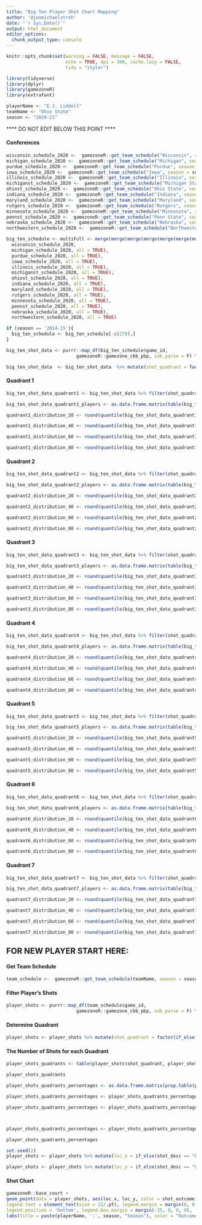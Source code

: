 ```yaml
---
title: "Big Ten Player Shot Chart Mapping"
author: '@jonmichaelstroh'
date: "`r Sys.Date()`"
output: html_document
editor_options: 
  chunk_output_type: console
---
```


```r
knitr::opts_chunk$set(warning = FALSE, message = FALSE, 
                      echo = TRUE, dpi = 300, cache.lazy = FALSE,
                      tidy = "styler")
```

```r
library(tidyverse)
library(dplyr)
library(gamezoneR)
library(extrafont)
```

```r
playerName <- "E.J. Liddell"
teamName <- "Ohio State"
season <- "2020-21"
```

**** DO NOT EDIT BELOW THIS POINT ****

#### Conferences

```r
wisconsin_schedule_2020 <-  gamezoneR::get_team_schedule("Wisconsin", season = season) 
michigan_schedule_2020 <-  gamezoneR::get_team_schedule("Michigan", season = season)
purdue_schedule_2020 <-  gamezoneR::get_team_schedule("Purdue", season = season)
iowa_schedule_2020 <-  gamezoneR::get_team_schedule("Iowa", season = season)
illinois_schedule_2020 <-  gamezoneR::get_team_schedule("Illinois", season = season)
michiganst_schedule_2020 <-  gamezoneR::get_team_schedule("Michigan State", season = season)
ohiost_schedule_2020 <-  gamezoneR::get_team_schedule("Ohio State", season = season)
indiana_schedule_2020 <-  gamezoneR::get_team_schedule("Indiana", season = season)
maryland_schedule_2020 <-  gamezoneR::get_team_schedule("Maryland", season = season)
rutgers_schedule_2020 <-  gamezoneR::get_team_schedule("Rutgers", season = season)
minnesota_schedule_2020 <-  gamezoneR::get_team_schedule("Minnesota", season = season)
pennst_schedule_2020 <-  gamezoneR::get_team_schedule("Penn State", season = season)
nebraska_schedule_2020 <-  gamezoneR::get_team_schedule("Nebraska", season = season)
northwestern_schedule_2020 <-  gamezoneR::get_team_schedule("Northwestern", season = season)

big_ten_schedule <- multiFull <- merge(merge(merge(merge(merge(merge(merge(merge(merge(merge(merge(merge(merge(
  wisconsin_schedule_2020,
  michigan_schedule_2020, all = TRUE),
  purdue_schedule_2020, all = TRUE),
  iowa_schedule_2020, all = TRUE),
  illinois_schedule_2020, all = TRUE),
  michiganst_schedule_2020, all = TRUE),
  ohiost_schedule_2020, all = TRUE),
  indiana_schedule_2020, all = TRUE),
  maryland_schedule_2020, all = TRUE),
  rutgers_schedule_2020, all = TRUE),
  minnesota_schedule_2020, all = TRUE),
  pennst_schedule_2020, all = TRUE),
  nebraska_schedule_2020, all = TRUE),
  northwestern_schedule_2020, all = TRUE)

if (season == '2014-15'){
  big_ten_schedule <- big_ten_schedule[-c(278),]
}
```

```r
big_ten_shot_data <- purrr::map_df(big_ten_schedule$game_id, 
                          gamezoneR::gamezone_cbb_pbp, sub_parse = F) %>% filter(!is.na(loc_x))
```

```r
big_ten_shot_data  <- big_ten_shot_data  %>% mutate(shot_quadrant = factor(if_else(loc_x >= 21 & loc_x <= 25 & ((loc_y - 5.25)^2 + (25 - loc_x)^2 <= 16), "Q1", if_else(loc_x > 25 & loc_x <= 29 & ((loc_y - 5.25)^2 + (loc_x - 25)^2 <= 16), "Q1", if_else(loc_x >= 19 & loc_x <= 31 & loc_y <= 19, "Q2", if_else(loc_x <= 12.5 & three_pt == TRUE, "Q5", if_else(loc_x > 12.5 & loc_x < 37.5 & three_pt == TRUE, "Q6", if_else(loc_x >= 37.5 & three_pt == TRUE, "Q7", if_else(loc_x <= 25, "Q3", if_else(loc_x > 25, "Q4", "NA"))))))))))
```

#### Quadrant 1

```r
big_ten_shot_data_quadrant1 <- big_ten_shot_data %>% filter(shot_quadrant == "Q1")

big_ten_shot_data_quadrant1_players <- as.data.frame.matrix(table(big_ten_shot_data_quadrant1$shooter, big_ten_shot_data_quadrant1$shot_outcome)) %>% filter(made + missed >= 15) %>% mutate(shooting_percent = (made/(made + missed)) * 100)
```

```r
quadrant1_distribution_20 <- round(quantile(big_ten_shot_data_quadrant1_players$shooting_percent, c(.2)), digits = 3)

quadrant1_distribution_40 <- round(quantile(big_ten_shot_data_quadrant1_players$shooting_percent, c(.4)), digits = 3)

quadrant1_distribution_60 <- round(quantile(big_ten_shot_data_quadrant1_players$shooting_percent, c(.6)), digits = 3)

quadrant1_distribution_80 <- round(quantile(big_ten_shot_data_quadrant1_players$shooting_percent, c(.8)), digits = 3)
```

#### Quadrant 2

```r
big_ten_shot_data_quadrant2 <- big_ten_shot_data %>% filter(shot_quadrant == "Q2")

big_ten_shot_data_quadrant2_players <- as.data.frame.matrix(table(big_ten_shot_data_quadrant2$shooter, big_ten_shot_data_quadrant2$shot_outcome)) %>% filter(made + missed >= 5) %>% mutate(shooting_percent = (made/(made + missed)) * 100)
```

```r
quadrant2_distribution_20 <- round(quantile(big_ten_shot_data_quadrant2_players$shooting_percent, c(.2)), digits = 3)

quadrant2_distribution_40 <- round(quantile(big_ten_shot_data_quadrant2_players$shooting_percent, c(.4)), digits = 3)

quadrant2_distribution_60 <- round(quantile(big_ten_shot_data_quadrant2_players$shooting_percent, c(.6)), digits = 3)

quadrant2_distribution_80 <- round(quantile(big_ten_shot_data_quadrant2_players$shooting_percent, c(.8)), digits = 3)
```

#### Quadrant 3

```r
big_ten_shot_data_quadrant3 <- big_ten_shot_data %>% filter(shot_quadrant == "Q3")

big_ten_shot_data_quadrant3_players <- as.data.frame.matrix(table(big_ten_shot_data_quadrant3$shooter, big_ten_shot_data_quadrant3$shot_outcome)) %>% filter(made + missed >= 5) %>% mutate(shooting_percent = (made/(made + missed)) * 100)
```

```r
quadrant3_distribution_20 <- round(quantile(big_ten_shot_data_quadrant3_players$shooting_percent, c(.2)), digits = 3)

quadrant3_distribution_40 <- round(quantile(big_ten_shot_data_quadrant3_players$shooting_percent, c(.4)), digits = 3)

quadrant3_distribution_60 <- round(quantile(big_ten_shot_data_quadrant3_players$shooting_percent, c(.6)), digits = 3)

quadrant3_distribution_80 <- round(quantile(big_ten_shot_data_quadrant3_players$shooting_percent, c(.8)), digits = 3)
```

#### Quadrant 4

```r
big_ten_shot_data_quadrant4 <- big_ten_shot_data %>% filter(shot_quadrant == "Q4")

big_ten_shot_data_quadrant4_players <- as.data.frame.matrix(table(big_ten_shot_data_quadrant4$shooter, big_ten_shot_data_quadrant4$shot_outcome)) %>% filter(made + missed >= 5) %>% mutate(shooting_percent = (made/(made + missed)) * 100)
```

```r
quadrant4_distribution_20 <- round(quantile(big_ten_shot_data_quadrant4_players$shooting_percent, c(.2)), digits = 3)

quadrant4_distribution_40 <- round(quantile(big_ten_shot_data_quadrant4_players$shooting_percent, c(.4)), digits = 3)

quadrant4_distribution_60 <- round(quantile(big_ten_shot_data_quadrant4_players$shooting_percent, c(.6)), digits = 3)

quadrant4_distribution_80 <- round(quantile(big_ten_shot_data_quadrant4_players$shooting_percent, c(.8)), digits = 3)
```

#### Quadrant 5

```r
big_ten_shot_data_quadrant5 <- big_ten_shot_data %>% filter(shot_quadrant == "Q5")

big_ten_shot_data_quadrant5_players <- as.data.frame.matrix(table(big_ten_shot_data_quadrant5$shooter, big_ten_shot_data_quadrant5$shot_outcome)) %>% filter(made + missed >= 5) %>% mutate(shooting_percent = (made/(made + missed)) * 100)
```

```r
quadrant5_distribution_20 <- round(quantile(big_ten_shot_data_quadrant5_players$shooting_percent, c(.2)), digits = 3)

quadrant5_distribution_40 <- round(quantile(big_ten_shot_data_quadrant5_players$shooting_percent, c(.4)), digits = 3)

quadrant5_distribution_60 <- round(quantile(big_ten_shot_data_quadrant5_players$shooting_percent, c(.6)), digits = 3)

quadrant5_distribution_80 <- round(quantile(big_ten_shot_data_quadrant5_players$shooting_percent, c(.8)), digits = 3)
```

#### Quadrant 6

```r
big_ten_shot_data_quadrant6 <- big_ten_shot_data %>% filter(shot_quadrant == "Q6")

big_ten_shot_data_quadrant6_players <- as.data.frame.matrix(table(big_ten_shot_data_quadrant6$shooter, big_ten_shot_data_quadrant6$shot_outcome)) %>% filter(made + missed >= 5) %>% mutate(shooting_percent = (made/(made + missed)) * 100)
```

```r
quadrant6_distribution_20 <- round(quantile(big_ten_shot_data_quadrant6_players$shooting_percent, c(.2)), digits = 3)

quadrant6_distribution_40 <- round(quantile(big_ten_shot_data_quadrant6_players$shooting_percent, c(.4)), digits = 3)

quadrant6_distribution_60 <- round(quantile(big_ten_shot_data_quadrant6_players$shooting_percent, c(.6)), digits = 3)

quadrant6_distribution_80 <- round(quantile(big_ten_shot_data_quadrant6_players$shooting_percent, c(.8)), digits = 3)
```

#### Quadrant 7

```r
big_ten_shot_data_quadrant7 <- big_ten_shot_data %>% filter(shot_quadrant == "Q7")

big_ten_shot_data_quadrant7_players <- as.data.frame.matrix(table(big_ten_shot_data_quadrant7$shooter, big_ten_shot_data_quadrant7$shot_outcome)) %>% filter(made + missed >= 5) %>% mutate(shooting_percent = (made/(made + missed)) * 100)
```

```r
quadrant7_distribution_20 <- round(quantile(big_ten_shot_data_quadrant7_players$shooting_percent, c(.2)), digits = 3)

quadrant7_distribution_40 <- round(quantile(big_ten_shot_data_quadrant7_players$shooting_percent, c(.4)), digits = 3)

quadrant7_distribution_60 <- round(quantile(big_ten_shot_data_quadrant7_players$shooting_percent, c(.6)), digits = 3)

quadrant7_distribution_80 <- round(quantile(big_ten_shot_data_quadrant7_players$shooting_percent, c(.8)), digits = 3)
```

## FOR NEW PLAYER START HERE:

#### Get Team Schedule

```r
team_schedule <-  gamezoneR::get_team_schedule(teamName, season = season)
```

#### Filter Player's Shots

```r
player_shots <- purrr::map_df(team_schedule$game_id, 
                          gamezoneR::gamezone_cbb_pbp, sub_parse = F) %>% filter(shooter == playerName)
```

#### Determine Quadrant

```r
player_shots <- player_shots %>% mutate(shot_quadrant = factor(if_else(loc_x >= 21 & loc_x <= 25 & ((loc_y - 5.25)^2 + (25 - loc_x)^2 <= 16), "Q1", if_else(loc_x > 25 & loc_x <= 29 & ((loc_y - 5.25)^2 + (loc_x - 25)^2 <= 16), "Q1", if_else(loc_x >= 19 & loc_x <= 31 & loc_y <= 19, "Q2", if_else(loc_x <= 12.5 & three_pt == TRUE, "Q5", if_else(loc_x > 12.5 & loc_x < 37.5 & three_pt == TRUE, "Q6", if_else(loc_x >= 37.5 & three_pt == TRUE, "Q7", if_else(loc_x <= 25, "Q3", if_else(loc_x > 25, "Q4", "NA"))))))))))
```

#### The Number of Shots for each Quadrant

```r
player_shots_quadrants <- table(player_shots$shot_quadrant, player_shots$shot_outcome)

player_shots_quadrants
```

```r
player_shots_quadrants_percentages <- as.data.frame.matrix(prop.table(player_shots_quadrants, 1) * 100)

player_shots_quadrants_percentages <- player_shots_quadrants_percentages %>% mutate(Quadrant = 1:nrow(player_shots_quadrants_percentages))

player_shots_quadrants_percentages <- player_shots_quadrants_percentages %>% mutate(color = if_else(Quadrant == 1,if_else(made < quadrant1_distribution_20, "#1a1aff", if_else(made < quadrant1_distribution_40, "#0099ff", if_else(made < quadrant1_distribution_60, "#737373", if_else(made < quadrant1_distribution_80, "#ff8080", "#ff0000")))), if_else(Quadrant == 2,if_else(made < quadrant2_distribution_20, "#1a1aff", if_else(made < quadrant2_distribution_40, "#0099ff", if_else(made < quadrant2_distribution_60, "#737373", if_else(made < quadrant2_distribution_80, "#ff8080", "#ff0000")))), if_else(Quadrant == 3,if_else(made < quadrant3_distribution_20, "#1a1aff", if_else(made < quadrant3_distribution_40, "#0099ff", if_else(made < quadrant3_distribution_60, "#737373", if_else(made < quadrant3_distribution_80, "#ff8080", "#ff0000")))), if_else(Quadrant == 4,if_else(made < quadrant4_distribution_20, "#1a1aff", if_else(made < quadrant4_distribution_40, "#0099ff", if_else(made < quadrant4_distribution_60, "#737373", if_else(made < quadrant4_distribution_80, "#ff8080", "#ff0000")))), if_else(Quadrant == 5,if_else(made < quadrant5_distribution_20, "#1a1aff", if_else(made < quadrant5_distribution_40, "#0099ff", if_else(made < quadrant5_distribution_60, "#737373", if_else(made < quadrant5_distribution_80, "#ff8080", "#ff0000")))), if_else(Quadrant == 6,if_else(made < quadrant6_distribution_20, "#1a1aff", if_else(made < quadrant6_distribution_40, "#0099ff", if_else(made < quadrant6_distribution_60, "#737373", if_else(made < quadrant6_distribution_80, "#ff8080", "#ff0000")))), if_else(Quadrant == 7,if_else(made < quadrant7_distribution_20, "#1a1aff", if_else(made < quadrant7_distribution_40, "#0099ff", if_else(made < quadrant7_distribution_60, "#737373", if_else(made < quadrant7_distribution_80, "#ff8080", "#ff0000")))), "NA"))))))))



player_shots_quadrants_percentages <- player_shots_quadrants_percentages %>% mutate(made = round(made), digits = 0) %>% mutate(made = paste0(made,"%"))

player_shots_quadrants_percentages
```

```r
set.seed(2)
player_shots <- player_shots %>% mutate(loc_x = if_else(shot_desc == "Layup Shot" & play_id < 250, loc_x + runif(1, -2, 2), if_else(shot_desc == "Layup Shot" & play_id < 500, loc_x + runif(1, -2, 2), if_else(shot_desc == "Layup Shot" & play_id < 750, loc_x + runif(1, -2, 2), if_else(shot_desc == "Layup Shot", loc_x + runif(1, -2, 2), loc_x)))))

player_shots <- player_shots %>% mutate(loc_y = if_else(shot_desc == "Layup Shot" & play_id < 250, loc_y + runif(1, -1, 2), if_else(shot_desc == "Layup Shot" & play_id < 500, loc_y + runif(1, -1, 2), if_else(shot_desc == "Layup Shot" & play_id < 750, loc_y + runif(1, -1, 2), if_else(shot_desc == "Layup Shot", loc_y + runif(1, -1, 2), loc_y)))))
```

#### Shot Chart

```r
gamezoneR::base_court +
geom_point(data = player_shots, aes(loc_x, loc_y, color = shot_outcome), alpha = 0.6) + scale_color_manual(breaks = c("made", "missed"), values=c('#BB0000', "black")) + geom_text(data = player_shots_quadrants_percentages, x = 22.8, y = 5.2, fontface = "bold", color = player_shots_quadrants_percentages$color, size = 3, aes(label = ifelse(Quadrant == 1, as.character(made),""))) + geom_text(data = player_shots_quadrants_percentages, x = 23.75, y = 18, fontface = "bold", color = player_shots_quadrants_percentages$color, size = 3, aes(label = ifelse(Quadrant == 2, as.character(made),""))) + geom_text(data = player_shots_quadrants_percentages, x = 15, y = 17, fontface = "bold", color = player_shots_quadrants_percentages$color, size = 3, aes(label = ifelse(Quadrant == 3, as.character(made),""))) + geom_text(data = player_shots_quadrants_percentages, x = 35, y = 12.75, fontface = "bold", color = player_shots_quadrants_percentages$color, size = 3, aes(label = ifelse(Quadrant == 4, as.character(made),""))) + geom_text(data = player_shots_quadrants_percentages, x = 6, y = 24, fontface = "bold", color = player_shots_quadrants_percentages$color, size = 3, aes(label = ifelse(Quadrant == 5, as.character(made),""))) + geom_text(data = player_shots_quadrants_percentages, x = 26.5, y = 32, fontface = "bold", color = player_shots_quadrants_percentages$color, size = 3, aes(label = ifelse(Quadrant == 6, as.character(made),"")))  + geom_text(data = player_shots_quadrants_percentages, x = 44, y = 24.65, fontface = "bold", color = player_shots_quadrants_percentages$color, size = 3, aes(label = ifelse(Quadrant == 7, as.character(made),""))) + theme(plot.background = element_rect(fill = '#FFFFFF'), text=element_text(size=16,  family="Myanmar Text"), legend.spacing.x = grid::unit(0, 'cm'),  plot.title = element_text(face = "bold", hjust = 0.5, size = 25/.pt, margin = margin(0, 0, 5, 0)), legend.title = element_text(size = 20/.pt, face = "bold"), 
legend.text = element_text(size = 22/.pt), legend.margin = margin(0, 0, 0, 0),
legend.position = 'bottom', legend.box.margin = margin(-35, 0, 0, 0),  plot.margin = margin(5, 0, 5, 0)) + 
labs(title = paste(playerName, ':', season, "Season"), color = "Outcome", caption = "Creator: @statsquid | Data: @gamezoneR")
```
